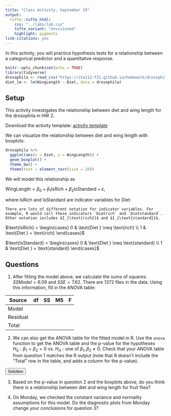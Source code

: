 ```yaml
---
title: "Class Activity, September 29"
output: 
  tufte::tufte_html:
    css: "../labs/lab.css"
    tufte_variant: "envisioned"
    highlight: pygments
link-citations: yes
---
```


In this activity, you will practice hypothesis tests for a relationship between a categorical predictor and a quantitative response.

```r
knitr::opts_chunk$set(echo = TRUE)
library(tidyverse)
drosophila <- read_csv("https://sta112-f21.github.io/homework/drosophila.csv")
diet_lm <- lm(WingLength ~ Diet, data = drosophila)
```

## Setup

This activity investigates the relationship between diet and wing length for the drosophila in HW 2.

Download the activity template: [activity template](https://sta112-f21.github.io/class_activities/ca_lecture_17_template.Rmd)

We can visualize the relationship between diet and wing length with boxplots:

```r
drosophila %>%
  ggplot(aes(x = Diet, y = WingLength)) +
  geom_boxplot() +
  theme_bw() +
  theme(text = element_text(size = 20))
``` 

We will model this relationship as

$\text{WingLength} = \beta_0 + \beta_1 \text{IsRich} + \beta_2 \text{IsStandard} + \varepsilon$,

where $\text{IsRich}$ and $\text{IsStandard}$ are indicator variables for Diet:

```marginfigure
There are lots of different notation for indicator variables. For example, R would call these indicators `Dietrich` and `Dietstandard`. Other notation includes $I_{\text{rich}}$ and $I_{\text{standard}}$.
```

$\text{IsRich} = \begin{cases} 0 & \text{Diet } \neq \text{rich} \\ 1 & \text{Diet } = \text{rich} \end{cases}$

$\text{IsStandard} = \begin{cases} 0 & \text{Diet } \neq \text{standard} \\ 1 & \text{Diet } = \text{standard} \end{cases}$


## Questions

1. After fitting the model above, we calculate the sums of squares: $SSModel = 6.09$ and $SSE = 7.62$. There are 1372 flies in the data. Using this information, fill in the ANOVA table:

| Source | df | SS | MS | F |
| --- | --- | --- | --- | --- |
| Model | |  | | |
| Residual | |  |  | |
| Total |  | | | |

2. We can also get the ANOVA table for the fitted model in R. Use the `anova` function to get the ANOVA table and the p-value for the hypotheses $H_0: \beta_1 = \beta_2 = 0$ vs. $H_A: \text{one of } \beta_1, \beta_2 \neq 0$. Check that your ANOVA table from question 1 matches the R output (note that R doesn't include the "Total" row in the table, and adds a column for the p-value).

<SCRIPT>
function ShowAndHide(divid) {
    var x = document.getElementById(divid);
    if (x.style.display == 'none') {
        x.style.display = 'block';
    } else {
        x.style.display = 'none';
    }
}
</SCRIPT>

<BUTTON ONCLICK="ShowAndHide('q2_solution')">Solution</BUTTON>

<DIV ID="q2_solution" STYLE="display:none">
```r
diet_lm <- lm(WingLength ~ Diet, data = drosophila)
anova(diet_lm)
```
</DIV>

3. Based on the p-value in question 2 and the boxplots above, do you think there is a relationship between diet and wing length for fruit flies?

4. On Monday, we checked the constant variance and normality assumptions for this model. Do the diagnostic plots from Monday change your conclusions for question 3?